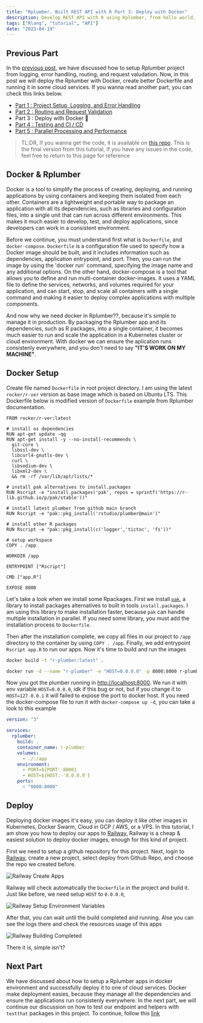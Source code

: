 ```yaml
---
title: "Rplumber, Built REST API with R Part 3: Deploy with Docker"
description: Develop REST API with R using Rplumber, from hello world, logging, error handler, request validation, to deploy with docker
tags: ["Rlang", "tutorial", "API"]
date: "2023-04-19"
---
```


## Previous Part

In the [previous post](/blog/rest-api-with-r-part-2), we have discussed how to setup Rplumber project from logging, error handling, routing, and request valudation. Now, in this post we will deploy the Rplumber with Docker, create better Dockerfile and running it in some cloud services. If you wanna read another part, you can check this links below.

- [Part 1 : Project Setup, Logging, and Error Handling](/blog/rest-api-with-r-part-1)
- [Part 2 : Routing and Request Validation](/blog/rest-api-with-r-part-2)
- Part 3 : Deploy with Docker 🚀
- [Part 4 : Testing and CI / CD](/blog/rest-api-with-r-part-4)
- [Part 5 : Parallel Processing and Performance](/blog/rest-api-with-r-part-5)

> TL:DR, If you wanna get the code, it is available on [this repo](https://github.com/JfrAziz/r-plumber). This is the final version from this tutorial, If you have any issues in the code, feel free to return to this page for reference

## Docker & Rplumber

Docker is a tool to simplify the process of creating, deploying, and running applications by using containers and keeping them isolated from each other. Containers are a lightweight and portable way to package an application with all its dependencies, such as libraries and configuration files, into a single unit that can run across different environments. This makes it much easier to develop, test, and deploy applications, since developers can work in a consistent environment.

Before we continue, you must understand first what is `Dockerfile`, and `docker-compose`. `Dockerfile` is a configuration file used to specify how a Docker image should be built, and it includes information such as dependencies, application entrypoint, and port. Then, you can run the image by using the 'docker run' command, specifying the image name and any additional options. On the other hand, docker-compose is a tool that allows you to define and run multi-container docker-images. It uses a YAML file to define the services, networks, and volumes required for your application, and can start, stop, and scale all containers with a single command and making it easier to deploy complex applications with multiple components.

And now why we need docker in Rplumber??, because it's simple to manage it in production. By packaging the Rplumber app and its dependencies, such as R packages, into a single container, it becomes much easier to run and scale the application in a Kubernetes cluster or cloud environment. With docker we can ensure the aplication runs consistenly everywhere, and you don't need to say **"IT'S WORK ON MY MACHINE"**.

## Docker Setup

Create file named `Dockerfile` in root project directory. I am using the latest `rocker/r-ver` version as base image which is based on Ubuntu LTS. This Dockerfile below is modified version of `Dockerfile` example from Rplumber documentation.

```docker
FROM rocker/r-ver:latest

# install os dependencies
RUN apt-get update -qq
RUN apt-get install -y --no-install-recommends \
  git-core \
  libssl-dev \
  libcurl4-gnutls-dev \
  curl \
  libsodium-dev \
  libxml2-dev \
  && rm -rf /var/lib/apt/lists/*

# install pak alternatives to install.packages
RUN Rscript -e "install.packages('pak', repos = sprintf('https://r-lib.github.io/p/pak/stable'))"

# install latest plumber from github main branch
RUN Rscript -e "pak::pkg_install('rstudio/plumber@main')"

# install other R packages
RUN Rscript -e "pak::pkg_install(c('logger','tictoc', 'fs'))"

# setup workspace
COPY . /app

WORKDIR /app

ENTRYPOINT ["Rscript"]

CMD ["app.R"]

EXPOSE 8000
```

Let's take a look when we install some Rpackages. First we install [`pak`](https://pak.r-lib.org/), a library to install packages alternatives to built in tools `install.packages`. I am using this library to make installation faster, because `pak` can handle multiple installation in parallel. If you need some library, you must add the installation process to `Dockerfile`.

Then after the installation complete, we copy all files in our project to `/app` directory to the container by using `COPY . /app`. Finally, we add entrypoint `Rscript app.R` to run our apps. Now it's time to build and run the images

```bash
docker build -t "r-plumber:latest" .

docker run -d --name "r-plumber" -e "HOST=0.0.0.0" -p 8000:8000 r-plumber:latest
```

Now you got the plumber running in [http://localhost:8000](http://localhost:8000). We run it with env variable `HOST=0.0.0.0`, idk if this bug or not, but if you change it to `HOST=127.0.0.1` it will failed to expose the port to docker host. If you need the docker-compose file to run it with `docker-compose up -d`, you can take a look to this example

```yaml
version: "3"

services:
  rplumber:
    build: .
    container_name: r-plumber
    volumes:
      - ./:/app
    environment:
      - PORT=${PORT:-8000}
      - HOST=${HOST:-'0.0.0.0'}
    ports:
      - "8000:8000"
```

## Deploy

Deploying docker images it's easy, you can deploy it like other images in Kubernetes, Docker Swarm, Cloud in GCP / AWS, or a VPS. In this tutorial, I am show you how to deploy our apps to [Railway](https://railway.app/), Railway is a cheap & easiest solution to deploy docker images, enough for this kind of project.

First we need to setup a github repository for this project. Next, login to [Railway](https://railway.app/), create a new project, select deploy from Github Repo, and choose the repo we created before.

![Railway Create Apps](@assets/images/2023-04-19/1-railway-create-a-new-project.png)

Railway will check automatically the `Dockerfile` in the project and build it. Just like before, we need setup `HOST` to `0.0.0.0`,

![Railway Setup Environment Variables](@assets/images/2023-04-19/2-railway-setup-environment-variables.png)

After that, you can wait until the build completed and running. Alse you can see the logs there and check the resources usage of this apps

![Railway Building Completed](@assets/images/2023-04-19/3-railway-building-completed.png)

There it is, simple isn't?

## Next Part

We have discussed about how to setup a Rplumber apps in docker environment and successfully deploy it to one of cloud services. Docker make deployment easies, because they manage all the dependencies and ensure the applications run consistenly everywhere. In the next part, we will continue our discussion on how to test our endpoint and helpers with `testthat` packages in this project. To continue, follow this [link](/blog/rest-api-with-r-part-4)
